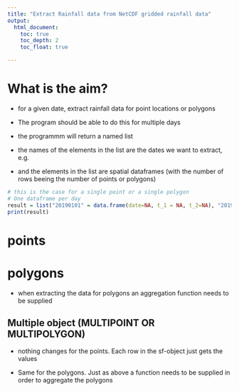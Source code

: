 ```yaml
---
title: "Extract Rainfall data from NetCDF gridded rainfall data"
output: 
  html_document:
    toc: true
    toc_depth: 2
    toc_float: true

---
```



# What is the aim?

- for a given date, extract rainfall data for point locations or polygons

- The program should be able to do this for multiple days
  
- the programmm will return a named list

- the names of the elements in the list are the dates we want to extract, e.g.

- and the elements in the list are spatial dataframes (with the number of rows beeing the number of points or polygons)

```r
# this is the case for a single point or a single polygon
# One dataframe per day
result = list("20190101" = data.frame(date=NA, t_1 = NA, t_2=NA), "20190102" = data.frame(date=NA, t_1 = NA, t_2=NA), "20190103"=data.frame(date=NA, t_1 = NA, t_2=NA))
print(result)
```

# points

# polygons

- when extracting the data for polygons an aggregation function needs to be supplied


## Multiple object (MULTIPOINT OR MULTIPOLYGON)

- nothing changes for the points. Each row in the sf-object just gets the values

- Same for the polygons. Just as above a function needs to be supplied in order to aggregate the polygons
